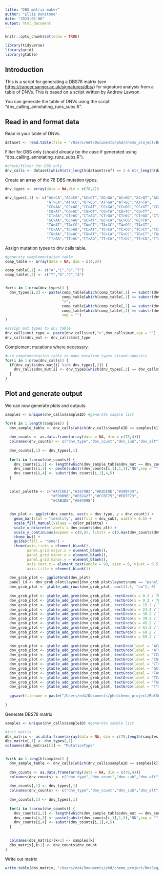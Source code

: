 ```yaml
---
title: "DBS matrix maker"
author: "Ellie Dunstone"
date: "2023-02-06"
output: html_document
---
```


```r
knitr::opts_chunk$set(echo = TRUE)
```

```r
library(tidyverse)
library(grid)
library(gtable)
```

## Introduction

This is a script for generating a DBS78 matrix (see <https://cancer.sanger.ac.uk/signatures/dbs/>) for signature analysis from a table of DNVs. This is based on a script written by Andrew Lawson.

You can generate the table of DNVs using the script "dbs_calling_annotating_runs_subs.R".

## Read in and format data

Read in your table of DNVs.

```r
dataset <- read.table(file = "/Users/ed4/Documents/phd/chemo_project/BotSeq/panbody/panbody_20230106/data/dbs_calling/dbs_calls.csv", sep = ",", stringsAsFactors = F, header = T)
```

Filter for DBS only (should already be the case if generated using "dbs_calling_annotating_runs_subs.R").

```r
#check/filter for DBS only
dnv_calls <- dataset[which(str_length(dataset$ref) == 2 & str_length(dataset$mut) == 2),]
```

Create an array of the 78 DBS mutation types.

```r
dnv_types <- array(data = NA,dim = c(78,2))

dnv_types[,1] <- c("AC>CA","AC>CG","AC>CT","AC>GA","AC>GG","AC>GT","AC>TA","AC>TG","AC>TT",
                   "AT>CA","AT>CC","AT>CG","AT>GA","AT>GC","AT>TA",
                   "CC>AA","CC>AG","CC>AT","CC>GA","CC>GG","CC>GT","CC>TA","CC>TG","CC>TT",
                   "CG>AT","CG>GC","CG>GT","CG>TA","CG>TC","CG>TT",
                   "CT>AA","CT>AC","CT>AG","CT>GA","CT>GC","CT>GG","CT>TA","CT>TC","CT>TG",
                   "GC>AA","GC>AG","GC>AT","GC>CA","GC>CG","GC>TA",
                   "TA>AT","TA>CG","TA>CT","TA>GC","TA>GG","TA>GT",
                   "TC>AA","TC>AG","TC>AT","TC>CA","TC>CG","TC>CT","TC>GA","TC>GG","TC>GT",
                   "TG>AA","TG>AC","TG>AT","TG>CA","TG>CC","TG>CT","TG>GA","TG>GC","TG>GT",
                   "TT>AA","TT>AC","TT>AG","TT>CA","TT>CC","TT>CG","TT>GA","TT>GC","TT>GG")

```

Assign mutation types to dnv calls table.

```r

#generate complementation table
comp_table <- array(data = NA, dim = c(4,2))

comp_table[,1] <- c("A","C","G","T") 
comp_table[,2] <- c("T","G","C","A") 


for(i in 1:nrow(dnv_types)) {
  dnv_types[i,2] <- paste(comp_table[which(comp_table[,1] == substr(dnv_types[i,1],2,2)),2],
                          comp_table[which(comp_table[,1] == substr(dnv_types[i,1],1,1)),2],
                          ">",
                          comp_table[which(comp_table[,1] == substr(dnv_types[i,1],5,5)),2],
                          comp_table[which(comp_table[,1] == substr(dnv_types[i,1],4,4)),2],
                          sep = "")
}

#assign mut types to dnv table
dnv_calls$mut_type <- paste(dnv_calls$ref,">",dnv_calls$mut,sep = "")
dnv_calls$dnv_mut <- dnv_calls$mut_type
```

Complement mutations where necessary.

```r
#use complementation table to make mutation types strand-agnostic
for(i in 1:nrow(dnv_calls)) {
  if(dnv_calls$dnv_mut[i] %in% dnv_types[,2]) {
    dnv_calls$dnv_mut[i] <- dnv_types[which(dnv_types[,2] == dnv_calls$dnv_mut[i]),1]
  }
}
```

## Plot and generate output

We can now generate plots and outputs.

```r

samples <- unique(dnv_calls$sampleID) #generate sample list

for(k in 1:length(samples)) {
  dnv_sample_table <- dnv_calls[which(dnv_calls$sampleID == samples[k]),]
  
  dnv_counts <- as.data.frame(array(data = NA, dim = c(78,4)))
  colnames(dnv_counts) <- c("dnv_type","dnv_count","dnv_sub","dnv_alt")
  
  dnv_counts[,1] <- dnv_types[,1] 
  
  for(i in 1:nrow(dnv_counts)) {
    dnv_counts[i,2] <- length(which(dnv_sample_table$dnv_mut == dnv_counts[i,1]))
    dnv_counts[i,3] <- paste(substr(dnv_counts[i,1],1,3),"NN",sep = "")
    dnv_counts[i,4] <- substr(dnv_counts[i,1],4,5)
  }
  
  
  color_palette <- c("#A7CEE2","#2679B2","#B3DE8E","#399F34",
                     "#F99B9B","#E02427","#FCBE75","#FD7F23",
                     "#CAB3D5","#694098")
  
  
  dnv_plot <- ggplot(dnv_counts, aes(x = dnv_type, y = dnv_count)) +
    geom_bar(stat = "identity", aes(fill = dnv_sub), width = 0.5) +
    scale_fill_manual(values = color_palette) +
    scale_x_discrete(labels = dnv_counts$dnv_alt) +
    scale_y_continuous(expand = c(0,0), limits = c(0,max(dnv_counts$dnv_count) + max(dnv_counts$dnv_count) / 10), breaks = c(seq(from = 0,to = ceiling(max(dnv_counts$dnv_count) + max(dnv_counts$dnv_count) / 10),by = ceiling(ceiling(max(dnv_counts$dnv_count) + max(dnv_counts$dnv_count) / 10) / 10)))) +
    theme_bw() +
    guides(fill = "none") +
    theme(axis.ticks = element_blank(),
          panel.grid.major.x = element_blank(),
          panel.grid.minor.x = element_blank(),
          panel.grid.minor.y = element_blank(),
          axis.text.x = element_text(angle = 90, size = 6, vjust = 0.5),
          axis.title = element_blank())
  
  dnv_grob_plot <- ggplotGrob(dnv_plot)
  panel_id <- dnv_grob_plot$layout[dnv_grob_plot$layout$name == "panel",c("t","l")]
  dnv_grob_plot <- gtable_add_rows(dnv_grob_plot, unit(1.5, "cm"), 0)
  
  dnv_grob_plot <- gtable_add_grob(dnv_grob_plot, rectGrob(x = 0.2 / 78, y = 0, hjust = 0, vjust = 0, width = 8.8 / 78, height = 0.5, gp=gpar(fill = "#A7CEE2", col = "white")),t = 1, l = panel_id$l, name = "ac_grob")
  dnv_grob_plot <- gtable_add_grob(dnv_grob_plot, rectGrob(x = 9.2 / 78, y = 0, hjust = 0, vjust = 0, width = 5.8 / 78, height = 0.5, gp=gpar(fill = "#2679B2", col = "white")),t = 1, l = panel_id$l, name = "at_grob")
  dnv_grob_plot <- gtable_add_grob(dnv_grob_plot, rectGrob(x = 15.2 / 78, y = 0, hjust = 0, vjust = 0, width = 8.8 / 78, height = 0.5, gp=gpar(fill = "#B3DE8E", col = "white")),t = 1, l = panel_id$l, name = "cc_grob")
  dnv_grob_plot <- gtable_add_grob(dnv_grob_plot, rectGrob(x = 24.2 / 78, y = 0, hjust = 0, vjust = 0, width = 5.8 / 78, height = 0.5, gp=gpar(fill = "#399F34", col = "white")),t = 1, l = panel_id$l, name = "cg_grob")
  dnv_grob_plot <- gtable_add_grob(dnv_grob_plot, rectGrob(x = 30.2 / 78, y = 0, hjust = 0, vjust = 0, width = 8.8 / 78, height = 0.5, gp=gpar(fill = "#F99B9B", col = "white")),t = 1, l = panel_id$l, name = "ct_grob")
  dnv_grob_plot <- gtable_add_grob(dnv_grob_plot, rectGrob(x = 39.2 / 78, y = 0, hjust = 0, vjust = 0, width = 5.8 / 78, height = 0.5, gp=gpar(fill = "#E02427", col = "white")),t = 1, l = panel_id$l, name = "gc_grob")
  dnv_grob_plot <- gtable_add_grob(dnv_grob_plot, rectGrob(x = 45.2 / 78, y = 0, hjust = 0, vjust = 0, width = 5.8 / 78, height = 0.5, gp=gpar(fill = "#FCBE75", col = "white")),t = 1, l = panel_id$l, name = "ta_grob")
  dnv_grob_plot <- gtable_add_grob(dnv_grob_plot, rectGrob(x = 51.2 / 78, y = 0, hjust = 0, vjust = 0, width = 8.8 / 78, height = 0.5, gp=gpar(fill = "#FD7F23", col = "white")),t = 1, l = panel_id$l, name = "tc_grob")
  dnv_grob_plot <- gtable_add_grob(dnv_grob_plot, rectGrob(x = 60.2 / 78, y = 0, hjust = 0, vjust = 0, width = 8.8 / 78, height = 0.5, gp=gpar(fill = "#CAB3D5", col = "white")),t = 1, l = panel_id$l, name = "tg_grob")
  dnv_grob_plot <- gtable_add_grob(dnv_grob_plot, rectGrob(x = 69.2 / 78, y = 0, hjust = 0, vjust = 0, width = 8.8 / 78, height = 0.5, gp=gpar(fill = "#694098", col = "white")),t = 1, l = panel_id$l, name = "tt_grob")
  
  dnv_grob_plot <- gtable_add_grob(dnv_grob_plot, textGrob(label = "AC>NN", x = (0.2 / 78 + 0.2 / 78 + 8.8 / 78) / 2, y = 0.6, hjust = 0.5, vjust = 0),t = 1, l = panel_id$l, name = "ac_text")
  dnv_grob_plot <- gtable_add_grob(dnv_grob_plot, textGrob(label = "AT>NN", x = (9.2 / 78 + 9.2 / 78 + 5.8 / 78) / 2, y = 0.6, hjust = 0.5, vjust = 0),t = 1, l = panel_id$l, name = "at_text")
  dnv_grob_plot <- gtable_add_grob(dnv_grob_plot, textGrob(label = "CC>NN", x = (15.2 / 78 + 15.2 / 78 + 8.8 / 78) / 2, y = 0.6, hjust = 0.5, vjust = 0),t = 1, l = panel_id$l, name = "cc_text")
  dnv_grob_plot <- gtable_add_grob(dnv_grob_plot, textGrob(label = "CG>NN", x = (24.2 / 78 + 24.2 / 78 + 5.8 / 78) / 2, y = 0.6, hjust = 0.5, vjust = 0),t = 1, l = panel_id$l, name = "cg_text")
  dnv_grob_plot <- gtable_add_grob(dnv_grob_plot, textGrob(label = "CT>NN", x = (30.2 / 78 + 30.2 / 78 + 8.8 / 78) / 2, y = 0.6, hjust = 0.5, vjust = 0),t = 1, l = panel_id$l, name = "ct_text")
  dnv_grob_plot <- gtable_add_grob(dnv_grob_plot, textGrob(label = "GC>NN", x = (39.2 / 78 + 39.2 / 78 + 5.8 / 78) / 2, y = 0.6, hjust = 0.5, vjust = 0),t = 1, l = panel_id$l, name = "gc_text")
  dnv_grob_plot <- gtable_add_grob(dnv_grob_plot, textGrob(label = "TA>NN", x = (45.2 / 78 + 45.2 / 78 + 5.8 / 78) / 2, y = 0.6, hjust = 0.5, vjust = 0),t = 1, l = panel_id$l, name = "ta_text")
  dnv_grob_plot <- gtable_add_grob(dnv_grob_plot, textGrob(label = "TC>NN", x = (51.2 / 78 + 51.2 / 78 + 8.8 / 78) / 2, y = 0.6, hjust = 0.5, vjust = 0),t = 1, l = panel_id$l, name = "tc_text")
  dnv_grob_plot <- gtable_add_grob(dnv_grob_plot, textGrob(label = "TG>NN", x = (60.2 / 78 + 60.2 / 78 + 8.8 / 78) / 2, y = 0.6, hjust = 0.5, vjust = 0),t = 1, l = panel_id$l, name = "tg_text")
  dnv_grob_plot <- gtable_add_grob(dnv_grob_plot, textGrob(label = "TT>NN", x = (69.2 / 78 + 69.2 / 78 + 8.8 / 78) / 2, y = 0.6, hjust = 0.5, vjust = 0),t = 1, l = panel_id$l, name = "tt_text")
  
  ggsave(filename = paste("/Users/ed4/Documents/phd/chemo_project/BotSeq/panbody/panbody_20230106/data/dbs_calling/DBS_spectra/DBS78_",samples[k],"_spectrum.pdf",sep = ""), height = 4, width = 10, plot = dnv_grob_plot)
  
}
```

Generate DBS78 matrix

```r
samples <- unique(dnv_calls$sampleID) #generate sample list

#init matrix
dbs_matrix <- as.data.frame(array(data = NA, dim = c(78,length(samples)+1)))
dbs_matrix[,1] <- dnv_types[,1]
colnames(dbs_matrix)[1] <- "MutationType"


for(k in 1:length(samples)) {
  dnv_sample_table <- dnv_calls[which(dnv_calls$sampleID == samples[k]),]
  
  dnv_counts <- as.data.frame(array(data = NA, dim = c(78,4)))
  colnames(dnv_counts) <- c("dnv_type","dnv_count","dnv_sub","dnv_alt")
  
  dnv_counts[,1] <- dnv_types[,1]
  colnames(dnv_counts) <- c("dnv_type","dnv_count","dnv_sub","dnv_alt")
  
  dnv_counts[,1] <- dnv_types[,1] 
  
  for(i in 1:nrow(dnv_counts)) {
    dnv_counts[i,2] <- length(which(dnv_sample_table$dnv_mut == dnv_counts[i,1]))
    dnv_counts[i,3] <- paste(substr(dnv_counts[i,1],1,3),"NN",sep = "")
    dnv_counts[i,4] <- substr(dnv_counts[i,1],4,5)
  }
  
  
  colnames(dbs_matrix)[k+1] <- samples[k]
  dbs_matrix[,k+1] <- dnv_counts$dnv_count
}
```

Write out matrix

```r
write.table(dbs_matrix, "/Users/ed4/Documents/phd/chemo_project/BotSeq/panbody/panbody_20230106/data/dbs_mutation_matrix.tsv", sep = "\t", row.names = FALSE)
```
